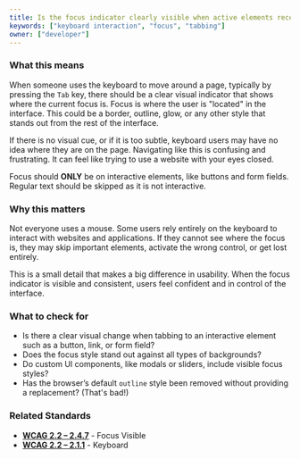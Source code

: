 ```yaml
---
title: Is the focus indicator clearly visible when active elements receive focus?
keywords: ["keyboard interaction", "focus", "tabbing"]
owner: ["developer"]
---
```


### What this means
When someone uses the keyboard to move around a page, typically by pressing the `Tab` key, there should be a clear visual indicator that shows where the current focus is. Focus is where the user is "located" in the interface. This could be a border, outline, glow, or any other style that stands out from the rest of the interface.

If there is no visual cue, or if it is too subtle, keyboard users may have no idea where they are on the page. Navigating like this is confusing and frustrating. It can feel like trying to use a website with your eyes closed.

Focus should **ONLY** be on interactive elements, like buttons and form fields. Regular text should be skipped as it is not interactive.

### Why this matters
Not everyone uses a mouse. Some users rely entirely on the keyboard to interact with websites and applications. If they cannot see where the focus is, they may skip important elements, activate the wrong control, or get lost entirely.

This is a small detail that makes a big difference in usability. When the focus indicator is visible and consistent, users feel confident and in control of the interface.

### What to check for
- Is there a clear visual change when tabbing to an interactive element such as a button, link, or form field?
- Does the focus style stand out against all types of backgrounds?
- Do custom UI components, like modals or sliders, include visible focus styles?
- Has the browser’s default `outline` style been removed without providing a replacement? (That's bad!)

### Related Standards
- **[WCAG 2.2 – 2.4.7](https://www.w3.org/WAI/WCAG22/Understanding/focus-visible.html)** - Focus Visible
- **[WCAG 2.2 – 2.1.1](https://www.w3.org/WAI/WCAG22/Understanding/keyboard)** - Keyboard
